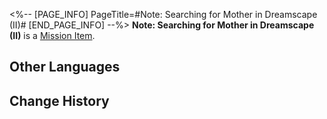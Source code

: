 <%-- [PAGE_INFO]
PageTitle=#Note: Searching for Mother in Dreamscape (II)#
[END_PAGE_INFO] --%>
{{Item Infobox
|id          = 140426
|image       = Item Jarilo-VI Readable.png{{subst:void|<!--$UPLOAD:<<SpriteOutput/ItemFigures/190002.png>-<Item Jarilo-VI Readable.png>-<Item Icons>>-->}}
|type        = Mission Item
|invCategory = Missions
|rarity      = 3
|effect      = 
|description = The father and daughter, seeking their relative's whereabouts in Penacony, inquire about a woman named "Charlotte the Dream Artist." A helpful banker informs them that artists in Penacony often gather in a restricted area known as the "Edge." Perhaps that will be their next destination.
}}
'''Note: Searching for Mother in Dreamscape (II)''' is a [[Mission Item]].

==Other Languages==
{{Other Languages
|en   = Note: Searching for Mother in Dreamscape (II)
|zhs  = 笔记：梦境寻母记•二
|zht  = 筆記：夢境尋母記•二
|ja   = ノート：夢境での母探し・2
|ko   = 노트: 꿈세계에서 엄마를 찾아•2
|es   = Nota: Buscando a mamá en el paisaje onírico II
|fr   = Note&nbsp;: À la recherche d'une mère dans le Pays des rêves&nbsp;(II)
|ru   = Записка: В поисках матери в Мире грёз II
|th   = บันทึก: การตามหาแม่ในแดนฝัน 2
|vi   = Ghi chú: Tìm Mẹ Trong Mơ - 2
|de   = Notiz: Suche nach der Mutter in der Traumlandschaft (II)
|id   = Catatan: Mencari Ibu di Dunia Mimpi 2
|pt   = Anotação: Procurando por Minha Mãe no Mundonírico (II)
}}

==Change History==
{{Change History|2.0}}